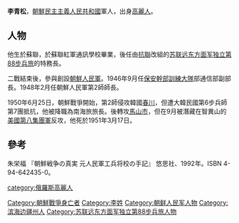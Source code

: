 '''李青松'''{{BD|||1951年|3月17日}}，[[朝鮮民主主義人民共和國|朝鮮民主主義人民共和國]]軍人，出身[[高麗人_(蘇聯)|高麗人]]。

==人物==
他生於蘇聯，於蘇聯紅軍通訊學校畢業，後任由[[抗聯|抗聯]]改組的[[苏联远东方面军独立第88步兵旅|苏联远东方面军独立第88步兵旅]]的特務長。

二戰結束後，參與創設[[朝鮮人民軍|朝鮮人民軍]]。1946年9月任[[保安幹部訓練大隊|保安幹部訓練大隊]]部通信部副部長。1948年2月任朝鮮人民軍第2師師長。

1950年6月25日，朝鮮戰爭開始，第2師侵攻韓國[[春川|春川]]，但遭大韓民國第6步兵師第7團抵抗，他被降職為南海旅旅長。後轉攻[[馬山市|馬山市]]，但在9月被潛藏在智異山的[[美國第八集團軍|美國第八集團軍]]反攻，他死於1951年3月17日。

==參考==
朱栄福 『朝鮮戦争の真実 元人民軍工兵将校の手記』 悠思社、1992年。ISBN 4-94-642435-0。

[[category:俄羅斯高麗人|category:俄羅斯高麗人]]
[[Category:朝鮮戰爭身亡者|Category:朝鮮戰爭身亡者]]
[[Category:李姓|Category:李姓]]
[[Category:朝鲜人民军人物|Category:朝鲜人民军人物]]
[[Category:滨海边疆州人|Category:滨海边疆州人]]
[[Category:苏联远东方面军独立第88步兵旅人物|Category:苏联远东方面军独立第88步兵旅人物]]